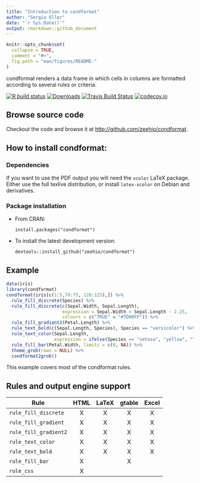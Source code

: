 ```yaml
---
title: "Introduction to condformat"
author: "Sergio Oller"
date: "`r Sys.Date()`"
output: rmarkdown::github_document
---
```


<!-- README.md is generated from README.Rmd. Please edit that file -->

```r
knitr::opts_chunk$set(
  collapse = TRUE,
  comment = "#>",
  fig.path = "man/figures/README-"
)
```

condformat renders a data frame in which
cells in columns are formatted according to several rules or criteria.

  <!-- badges: start -->
  [![R build status](https://github.com/zeehio/condformat/workflows/R-CMD-check/badge.svg)](https://github.com/zeehio/condformat/actions)
  [![Downloads](https://cranlogs.r-pkg.org/badges/condformat)](https://cran.r-project.org/package=condformat)
  [![Travis Build Status](https://travis-ci.org/zeehio/condformat.svg?branch=master)](https://travis-ci.org/zeehio/condformat)
  [![codecov.io](https://codecov.io/github/zeehio/condformat/coverage.svg?branch=master)](https://codecov.io/github/zeehio/condformat)
  <!-- badges: end -->

## Browse source code

Checkout the code and browse it at
[http://github.com/zeehio/condformat](http://github.com/zeehio/condformat).

## How to install condformat:

### Dependencies

If you want to use the PDF output you will need the `xcolor` LaTeX package.
Either use the full texlive distribution, or install `latex-xcolor` on Debian
and derivatives.

### Package installation

* From CRAN: 

    ```
    install.packages("condformat")
    ```

* To install the latest development version: 

    ```
    devtools::install_github("zeehio/condformat")
    ```

## Example

```r
data(iris)
library(condformat)
condformat(iris[c(1:5,70:75, 120:125),]) %>%
  rule_fill_discrete(Species) %>%
  rule_fill_discrete(c(Sepal.Width, Sepal.Length),
                     expression = Sepal.Width > Sepal.Length - 2.25,
                     colours = c("TRUE" = "#7D00FF")) %>%
  rule_fill_gradient2(Petal.Length) %>%
  rule_text_bold(c(Sepal.Length, Species), Species == "versicolor") %>%
  rule_text_color(Sepal.Length,
                  expression = ifelse(Species == "setosa", "yellow", "")) %>%
  rule_fill_bar(Petal.Width, limits = c(0, NA)) %>%
  theme_grob(rows = NULL) %>%
  condformat2grob()
```

This example covers most of the condformat rules.

## Rules and output engine support


| Rule                      | HTML | LaTeX | gtable | Excel |
| ------------------------ |:-----:|:-----:|:------:|:-----:|
| `rule_fill_discrete`     |   X   |   X   |   X    |   X   |
| `rule_fill_gradient`     |   X   |   X   |   X    |   X   |
| `rule_fill_gradient2`    |   X   |   X   |   X    |   X   |
| `rule_text_color`        |   X   |   X   |   X    |   X   |
| `rule_text_bold`         |   X   |   X   |   X    |   X   |
| `rule_fill_bar`          |   X   |       |   X    |       |
| `rule_css`               |   X   |       |        |       |

